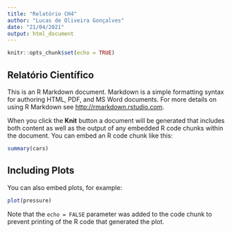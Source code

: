 ```yaml
---
title: "Relatório CH4"
author: "Lucas de Oliveira Gonçalves"
date: "21/04/2021"
output: html_document
---
```


```r
knitr::opts_chunk$set(echo = TRUE)
```

## Relatório Científico

This is an R Markdown document. Markdown is a simple formatting syntax for authoring HTML, PDF, and MS Word documents. For more details on using R Markdown see <http://rmarkdown.rstudio.com>.

When you click the **Knit** button a document will be generated that includes both content as well as the output of any embedded R code chunks within the document. You can embed an R code chunk like this:

```r
summary(cars)
```

## Including Plots

You can also embed plots, for example:

```r
plot(pressure)
```

Note that the `echo = FALSE` parameter was added to the code chunk to prevent printing of the R code that generated the plot.
